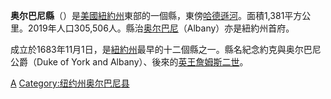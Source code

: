 {{noteTA
|G1=USState
|1=zh-hans:县;zh-hk:縣;zh-tw:郡;
|2=zh-tw=阿伯尼郡;zh-hk=雅賓利縣;zh-cn=奥尔巴尼县;
}}
{{Otheruses|奥尔巴尼 (消歧义)|subject=美國紐約州的一個縣|other=同名的縣}}

{{Infobox U.S. County|
 county  = 奥尔巴尼郡|
 state = 紐約州 |
 en county  = Albany County|
 en state = New York |
 seal =  |
 seallink = show |
 founded = 1683年11月1日|
 seat = [[奥尔巴尼_(紐約州)|奥尔巴尼]] | 
 Largest City = [[奥尔巴尼_(紐約州)|奥尔巴尼]] |
 area = 1,380 [[km²|km²]] (533 [[平方英里|mi²]]) |
 area land = 1,355 km² (523 mi²) |
 area water = 25 km² (10 mi²) |
 area percentage = 1.83% |
 census yr = 2019|
 pop = 305,506 |
 density = 17|
 web = www.albanycounty.com/|
}}

'''奥尔巴尼縣'''（{{lang-en|Albany County}}）是[[美國|美國]][[紐約州|紐約州]]東部的一個縣，東傍[[哈德遜河|哈德遜河]]。面積1,381平方公里。2019年人口305,506人。縣治[[奥尔巴尼|奥尔巴尼]]（Albany）亦是紐約州首府。

成立於1683年11月1日，是[[紐約州|紐約州]]最早的十二個縣之一。縣名紀念約克與奥尔巴尼公爵（Duke of York and Albany）、後來的[[英國君主列表|英王]][[詹姆斯二世_(英國)|詹姆斯二世]]。
{{New York}}
{{NewYork-stub}}

[[Category:紐約州行政區劃|A]]
[[Category:纽约州奥尔巴尼县|Category:纽约州奥尔巴尼县]]